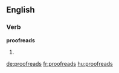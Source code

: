 ==English==

===Verb===
'''proofreads'''
# {{third-person singular of|proofread}}

[[de:proofreads]]
[[fr:proofreads]]
[[hu:proofreads]]